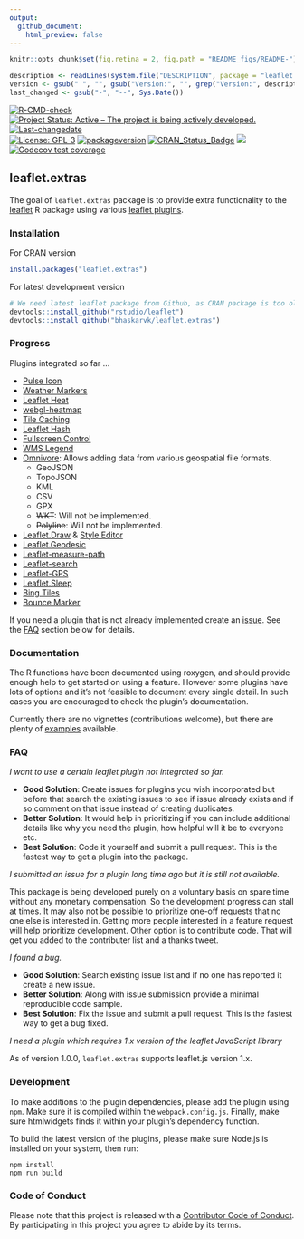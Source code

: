 ```yaml
---
output:
  github_document:
    html_preview: false
---
```

```r
knitr::opts_chunk$set(fig.retina = 2, fig.path = "README_figs/README-")
```

```r
description <- readLines(system.file("DESCRIPTION", package = "leaflet.extras"))
version <- gsub(" ", "", gsub("Version:", "", grep("Version:", description, value = TRUE)))
last_changed <- gsub("-", "--", Sys.Date())
```



[![R-CMD-check](https://github.com/trafficonese/leaflet.extras/actions/workflows/R-CMD-check.yaml/badge.svg)](https://github.com/trafficonese/leaflet.extras/actions/workflows/R-CMD-check.yaml)
[![Project Status: Active – The project is being actively developed.](http://www.repostatus.org/badges/latest/active.svg)](http://www.repostatus.org/#active) 
[![Last-changedate](https://img.shields.io/badge/last%20change-`r last_changed`-green.svg)](/commits/master)  
[![License: GPL-3](https://img.shields.io/badge/License-GPLv3-yellow.svg)](https://opensource.org/licenses/GPL-3.0) 
[![packageversion](https://img.shields.io/badge/Package%20version-`r version`-orange.svg?style=flat-square)](commits/master) [![CRAN_Status_Badge](http://www.r-pkg.org/badges/version/leaflet.extras)](https://cran.r-project.org/package=leaflet.extras) [![](http://cranlogs.r-pkg.org/badges/grand-total/leaflet.extras)](http://cran.rstudio.com/web/packages/leaflet.extras/index.html)
[![Codecov test coverage](https://codecov.io/gh/trafficonese/leaflet.extras/branch/master/graph/badge.svg)](https://app.codecov.io/gh/trafficonese/leaflet.extras?branch=master)


## leaflet.extras

The goal of `leaflet.extras` package is to provide extra functionality to the [leaflet](https://cran.r-project.org/web/packages/leaflet/index.html) R package using various [leaflet plugins](http://leafletjs.com/plugins).

### Installation

For CRAN version

```r
install.packages("leaflet.extras")
```

For latest development version

```r
# We need latest leaflet package from Github, as CRAN package is too old.
devtools::install_github("rstudio/leaflet")
devtools::install_github("bhaskarvk/leaflet.extras")
```

### Progress

Plugins integrated so far ...

- [Pulse Icon](https://github.com/mapshakers/leaflet-icon-pulse)
- [Weather Markers](https://github.com/tallsam/Leaflet.weather-markers)
- [Leaflet Heat](https://github.com/Leaflet/Leaflet.heat)
- [webgl-heatmap](https://github.com/ursudio/webgl-heatmap-leaflet)
- [Tile Caching](https://github.com/MazeMap/Leaflet.TileLayer.PouchDBCached)
- [Leaflet Hash](https://github.com/mlevans/leaflet-hash)
- [Fullscreen Control](https://github.com/Leaflet/Leaflet.fullscreen)
- [WMS Legend](https://github.com/kartoza/leaflet-wms-legend)
- [Omnivore](https://github.com/mapbox/leaflet-omnivore): Allows adding data from various geospatial file formats.
    * GeoJSON
    * TopoJSON
    * KML
    * CSV
    * GPX
    * ~~WKT~~: Will not be implemented.
    * ~~Polyline~~: Will not be implemented.
- [Leaflet.Draw](https://github.com/Leaflet/Leaflet.draw) & [Style Editor](https://github.com/dwilhelm89/Leaflet.StyleEditor)
- [Leaflet.Geodesic](https://github.com/henrythasler/Leaflet.Geodesic)
- [Leaflet-measure-path](https://github.com/ProminentEdge/leaflet-measure-path)
- [Leaflet-search](https://github.com/stefanocudini/leaflet-search)
- [Leaflet-GPS](https://github.com/stefanocudini/leaflet-gps)
- [Leaflet.Sleep](https://github.com/CliffCloud/Leaflet.Sleep)
- [Bing Tiles](https://github.com/shramov/leaflet-plugins/tree/v2)
- [Bounce Marker](https://github.com/maximeh/leaflet.bouncemarker)

If you need a plugin that is not already implemented create an [issue](https://github.com/trafficonese/leaflet.extras/issues/new).
See the [FAQ](#FAQ) section below for details.

### Documentation

The R functions have been documented using roxygen, and should provide enough help to get started on using a feature. However some plugins have lots of options and it's not feasible to document every single detail. In such cases you are encouraged to check the plugin's documentation.

Currently there are no vignettes (contributions welcome), but there are plenty of [examples](https://github.com/trafficonese/leaflet.extras/tree/master/inst/examples) available. 


### FAQ

_I want to use a certain leaflet plugin not integrated so far._

- **Good Solution**: Create issues for plugins you wish incorporated but before that search the existing issues to see if issue already exists and if so comment on that issue instead of creating duplicates.
- **Better Solution**: It would help in prioritizing if you can include additional details like why you need the plugin, how helpful will it be to everyone etc.
- **Best Solution**: Code it yourself and submit a pull request. This is the fastest way to get a plugin into the package.

_I submitted an issue for a plugin long time ago but it is still not available._

This package is being developed purely on a voluntary basis on spare time without any monetary compensation. So the development progress can stall at times. It may also not be possible to prioritize one-off requests that no one else is interested in. Getting more people interested in a feature request will help prioritize development. Other option is to contribute code. That will get you added to the contributer list and a thanks tweet.

_I found a bug._

- **Good Solution**: Search existing issue list and if no one has reported it create a new issue.
- **Better Solution**: Along with issue submission provide a minimal reproducible code sample.
- **Best Solution**: Fix the issue and submit a pull request. This is the fastest way to get a bug fixed.

_I need a plugin which requires 1.x version of the leaflet JavaScript library_

As of version 1.0.0, `leaflet.extras` supports leaflet.js version 1.x.

### Development

To make additions to the plugin dependencies, please add the plugin using `npm`.  Make sure it is compiled within the `webpack.config.js`.  Finally, make sure htmlwidgets finds it within your plugin's dependency function.

To build the latest version of the plugins, please make sure Node.js is installed on your system, then run:

```
npm install
npm run build
```


### Code of Conduct
Please note that this project is released with a [Contributor Code of Conduct](CONDUCT.md). By participating in this project you agree to abide by its terms.
